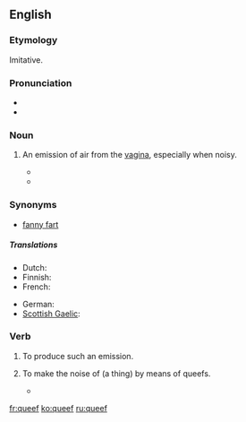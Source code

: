 ==English==

===Etymology===
Imitative.

===Pronunciation===
* {{IPA|/kwiːf/}}
* {{rhymes|iːf}}

===Noun===
{{en-noun}}

# {{vulgar|slang}} An emission of air from the [[vagina]], especially when noisy.
#* {{quote-book|year=2004|passage=Finally, I have only heard about it, but what about the '''queef'''?  This is the vagina-fart.  Is it truly possible?|author=Michael Ryan|title=The Dirtiest Toilet Humor Book Ever|publisher=iUniverse|year_published=2004|page=47}}
#* {{quote-song|year=2005|passage=We are the '''queef''' after a porn star breaks the gang bang record.|composer=[[w:Bloodhound Gang|The Bloodhound Gang]]|title=Pennsylvania}}

===Synonyms===
* [[fanny fart]]

=====Translations=====
{{trans-top|an emission of air from the vagina}}
* Dutch: {{t|nl|schedewind}}
* Finnish: {{t|fi|emätinpieru}}
* French: {{t|fr|pet vaginal|m}}
{{trans-mid}}
* German: {{t|de|Mösenfurz|m}}
* [[Scottish Gaelic]]: {{t|gd|braim-fhaighein|m|xs=Scottish Gaelic}}
{{trans-bottom}}

===Verb===
{{en-verb}}

# {{intransitive|slang}} To produce such an emission.
# {{transitive|slang}} To make the noise of (a thing) by means of queefs.
#* {{quote-book|year=2002|passage=back to the movie where we find Kim, back at the gallery, so catatonic and sex-obsessed she'd sell Michaelangelo's ''David'' for $5 and '''queef''' the theme from ''Close Encounters'' for no extra charge.|author=Dennis Hensley|title=Screening Party|publisher=Alyson Publishing|year_published=2002|page=74}}

[[fr:queef]]
[[ko:queef]]
[[ru:queef]]
